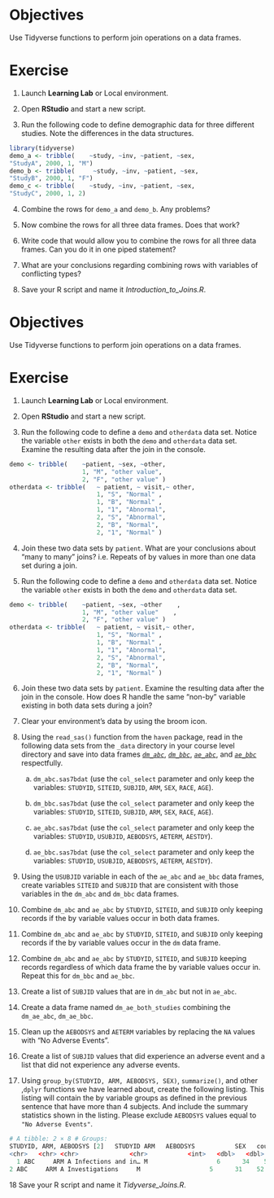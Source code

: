 # **Objectives**

Use Tidyverse functions to perform join operations on a data frames.

# **Exercise**

1.  Launch **Learning Lab** or Local environment.

2.  Open **RStudio** and start a new script.

3.  Run the following code to define demographic data for three different studies. Note the differences in the data structures.

``` r
library(tidyverse)  
demo_a <- tribble(    ~study, ~inv, ~patient, ~sex,    
"StudyA", 2000, 1, "M")  
demo_b <- tribble(     ~study, ~inv, ~patient, ~sex,     
"StudyB", 2000, 1, "F")  
demo_c <- tribble(    ~study, ~inv, ~patient, ~sex,    
"StudyC", 2000, 1, 2)
```

4.  Combine the rows for `demo_a` and `demo_b`. Any problems?

5.  Now combine the rows for all three data frames. Does that work?

6.  Write code that would allow you to combine the rows for all three data frames. Can you do it in one piped statement?

7.  What are your conclusions regarding combining rows with variables of conflicting types?

8.  Save your R script and name it *Introduction_to_Joins.R*.

# **Objectives**

Use Tidyverse functions to perform join operations on a data frames.

# **Exercise**

1.  Launch **Learning Lab** or Local environment.

2.  Open **RStudio** and start a new script.

3.  Run the following code to define a `demo` and `otherdata` data set. Notice the variable `other` exists in both the `demo` and `otherdata` data set. Examine the resulting data after the join in the console.

``` r
demo <- tribble(    ~patient, ~sex, ~other,
                    1, "M", "other value",
                    2, "F", "other value" )  
otherdata <- tribble(   ~ patient, ~ visit,~ other,   
                        1, "S", "Normal" ,   
                        1, "B", "Normal" ,    
                        1, "1", "Abnormal",    
                        2, "S", "Abnormal",    
                        2, "B", "Normal",    
                        2, "1", "Normal" )
```

4.  Join these two data sets by `patient`. What are your conclusions about “many to many” joins? i.e. Repeats of by values in more than one data set during a join.

5.  Run the following code to define a `demo` and `otherdata` data set. Notice the variable `other` exists in both the `demo` and `otherdata` data set.

``` r
demo <- tribble(    ~patient, ~sex, ~other    ,
                    1, "M", "other value"    ,
                    2, "F", "other value" )  
otherdata <- tribble(   ~ patient, ~ visit,~ other,   
                        1, "S", "Normal" ,   
                        1, "B", "Normal" ,    
                        1, "1", "Abnormal",    
                        2, "S", "Abnormal",    
                        2, "B", "Normal",    
                        2, "1", "Normal" )
```

6.  Join these two data sets by `patient`. Examine the resulting data after the join in the console. How does R handle the same “non-by” variable existing in both data sets during a join?

7.  Clear your environment's data by using the broom icon.

8.  Using the `read_sas()` function from the `haven` package, read in the following data sets from the `_data` directory in your course level directory and save into data frames [*`dm_abc`*](https://learn.accel2r.com/files/51612f0f-f79f-49ee-a216-5e5d52841b03/Private/Courses/d97d86df-2d62-4aeb-8de4-0ded3f0c3cee/dm_abc.sas7bdat), [*`dm_bbc`*](https://learn.accel2r.com/files/51612f0f-f79f-49ee-a216-5e5d52841b03/Private/Courses/d97d86df-2d62-4aeb-8de4-0ded3f0c3cee/dm_bbc.sas7bdat), [*`ae_abc`*](https://learn.accel2r.com/files/51612f0f-f79f-49ee-a216-5e5d52841b03/Private/Courses/d97d86df-2d62-4aeb-8de4-0ded3f0c3cee/ae_abc.sas7bdat), and [*`ae_bbc`*](https://learn.accel2r.com/files/51612f0f-f79f-49ee-a216-5e5d52841b03/Private/Courses/d97d86df-2d62-4aeb-8de4-0ded3f0c3cee/ae_bbc.sas7bdat) respectfully.

    a.  `dm_abc.sas7bdat` (use the `col_select` parameter and only keep the variables: `STUDYID`, `SITEID`, `SUBJID`, `ARM`, `SEX`, `RACE`, `AGE`).

    b.  `dm_bbc.sas7bdat` (use the `col_select` parameter and only keep the variables: `STUDYID`, `SITEID`, `SUBJID`, `ARM`, `SEX`, `RACE`, `AGE`).

    c.  `ae_abc.sas7bdat` (use the `col_select` parameter and only keep the variables: `STUDYID`, `USUBJID`, `AEBODSYS`, `AETERM`, `AESTDY`).

    d.  `ae_bbc.sas7bdat` (use the `col_select` parameter and only keep the variables: `STUDYID`, `USUBJID`, `AEBODSYS`, `AETERM`, `AESTDY`).

9.  Using the `USUBJID` variable in each of the `ae_abc` and `ae_bbc` data frames, create variables `SITEID` and `SUBJID` that are consistent with those variables in the `dm_abc` and `dm_bbc` data frames.

10. Combine `dm_abc` and `ae_abc` by `STUDYID`, `SITEID`, and `SUBJID` only keeping records if the by variable values occur in both data frames.

11. Combine `dm_abc` and `ae_abc` by `STUDYID`, `SITEID`, and `SUBJID` only keeping records if the by variable values occur in the `dm` data frame.

12. Combine `dm_abc` and `ae_abc` by `STUDYID`, `SITEID`, and `SUBJID` keeping records regardless of which data frame the by variable values occur in. Repeat this for `dm_bbc` and `ae_bbc`.

13. Create a list of `SUBJID` values that are in `dm_abc` but not in `ae_abc`.

14. Create a data frame named `dm_ae_both_studies` combining the `dm_ae_abc`, `dm_ae_bbc`.

15. Clean up the `AEBODSYS` and `AETERM` variables by replacing the `NA` values with “No Adverse Events”.

16. Create a list of `SUBJID` values that did experience an adverse event and a list that did not experience any adverse events.

17. Using `group_by(STUDYID, ARM, AEBODSYS, SEX)`, `summarize()`, and other ,`dplyr` functions we have learned about, create the following listing. This listing will contain the by variable groups as defined in the previous sentence that have more than 4 subjects. And include the summary statistics shown in the listing. Please exclude `AEBODSYS` values equal to `"No Adverse Events"`.

``` r
# A tibble: 2 × 8 # Groups:   
STUDYID, ARM, AEBODSYS [2]   STUDYID ARM   AEBODSYS           SEX   count_subj_w_ae min_age ave_age max_age   
<chr>   <chr> <chr>              <chr>           <int>   <dbl>   <dbl>   <dbl> 
  1 ABC     ARM A Infections and in… M                   6      34    55.9      71 
2 ABC     ARM A Investigations     M                   5      31    52.3      63
```

18 Save your R script and name it *Tidyverse_Joins.R*.
